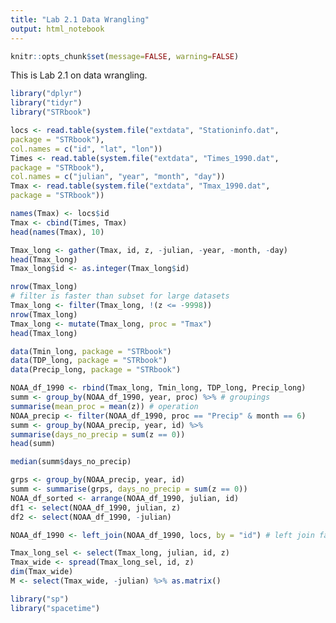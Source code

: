 ```yaml
---
title: "Lab 2.1 Data Wrangling"
output: html_notebook
---
```


```r
knitr::opts_chunk$set(message=FALSE, warning=FALSE)
```


This is Lab 2.1 on data wrangling.

```r
library("dplyr")
library("tidyr")
library("STRbook")
```

```r
locs <- read.table(system.file("extdata", "Stationinfo.dat",
package = "STRbook"),
col.names = c("id", "lat", "lon"))
Times <- read.table(system.file("extdata", "Times_1990.dat",
package = "STRbook"),
col.names = c("julian", "year", "month", "day"))
Tmax <- read.table(system.file("extdata", "Tmax_1990.dat",
package = "STRbook"))
```

```r
names(Tmax) <- locs$id
Tmax <- cbind(Times, Tmax)
head(names(Tmax), 10)
```

```r
Tmax_long <- gather(Tmax, id, z, -julian, -year, -month, -day)
head(Tmax_long)
Tmax_long$id <- as.integer(Tmax_long$id)
```

```r
nrow(Tmax_long)
# filter is faster than subset for large datasets
Tmax_long <- filter(Tmax_long, !(z <= -9998))
nrow(Tmax_long)
Tmax_long <- mutate(Tmax_long, proc = "Tmax")
head(Tmax_long)
```

```r
data(Tmin_long, package = "STRbook")
data(TDP_long, package = "STRbook")
data(Precip_long, package = "STRbook")
```

```r
NOAA_df_1990 <- rbind(Tmax_long, Tmin_long, TDP_long, Precip_long)
summ <- group_by(NOAA_df_1990, year, proc) %>% # groupings
summarise(mean_proc = mean(z)) # operation
NOAA_precip <- filter(NOAA_df_1990, proc == "Precip" & month == 6)
summ <- group_by(NOAA_precip, year, id) %>%
summarise(days_no_precip = sum(z == 0))
head(summ)
```

```r
median(summ$days_no_precip)
```

```r
grps <- group_by(NOAA_precip, year, id)
summ <- summarise(grps, days_no_precip = sum(z == 0))
NOAA_df_sorted <- arrange(NOAA_df_1990, julian, id)
df1 <- select(NOAA_df_1990, julian, z)
df2 <- select(NOAA_df_1990, -julian)
```

```r
NOAA_df_1990 <- left_join(NOAA_df_1990, locs, by = "id") # left join faster than merge
```

```r
Tmax_long_sel <- select(Tmax_long, julian, id, z)
Tmax_wide <- spread(Tmax_long_sel, id, z)
dim(Tmax_wide)
M <- select(Tmax_wide, -julian) %>% as.matrix()
```

```r
library("sp")
library("spacetime")
```



